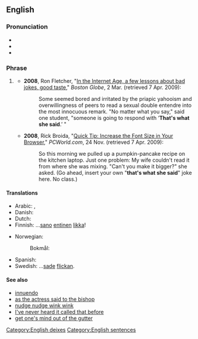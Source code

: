 ==English==

===Pronunciation===
* {{audio|en|en-us-that&#39;s what she said-male.ogg|Audio (US)}}
* {{audio|en|en-us-that's what she said.ogg|Audio (US)}}
* {{audio|en|En-au-that's what she said.ogg|Audio (AU)}}

===Phrase===
{{head|en|phrase}}

# {{lb|en|US|humorous|idiomatic}} {{n-g|A [[joke|joking]] [[retort]], intended to draw attention to a previous statement which has the [[potential]] for a [[risqué]] [[double entendre]].}}
#* '''2008''', Ron Fletcher, "[http://www.boston.com/news/local/articles/2008/03/02/in_the_internet_age_a_few_lessons_about_bad_jokes_good_taste/ In the Internet Age, a few lessons about bad jokes, good taste]," ''Boston Globe'', 2 Mar. (retrieved 7 Apr. 2009):
#*: Some seemed bored and irritated by the priapic yahooism and overwillingness of peers to read a sexual double entendre into the most innocuous remark. "No matter what you say," said one student, "someone is going to respond with ‘'''That's what she said'''.’ "
#* '''2008''', Rick Broida, "[http://www.pcworld.com/businesscenter/article/154442/quick_tip_increase_the_font_size_in_your_browser.html?tk=rl_noinform Quick Tip: Increase the Font Size in Your Browser]," ''PCWorld.com'', 24 Nov. (retrieved 7 Apr. 2009):
#*: So this morning we pulled up a pumpkin-pancake recipe on the kitchen laptop. Just one problem: My wife couldn't read it from where she was mixing. "Can't you make it bigger?" she asked. (Go ahead, insert your own "'''that's what she said'''" joke here. No class.)

====Translations====
{{trans-top|retort}}
* Arabic: {{t|ar|هٰذَا مَا قَالَتْهُ}}, {{t|ar|هٰذِهِ مَا قَالَتْهَا}}
* Danish: {{t|da|det sagde hun også i går}}
* Dutch: {{t|nl|dat zei mijn vrouw vannacht ook}}
* Finnish: ...[[sano]] [[entinen]] [[likka]]! {{qual|as if continuing previous sentence}}
{{trans-mid}}
* Norwegian:
*: Bokmål: {{t+|nb|sa brura}}
* Spanish: {{t|es|eso fue lo que ella dijo}}
* Swedish: ...[[sade]] [[flickan]].
{{trans-bottom}}

====See also====
* [[innuendo]]
* [[as the actress said to the bishop]]
* [[nudge nudge wink wink]]
* [[I've never heard it called that before]]
* [[get one's mind out of the gutter]]

[[Category:English deixes]]
[[Category:English sentences]]